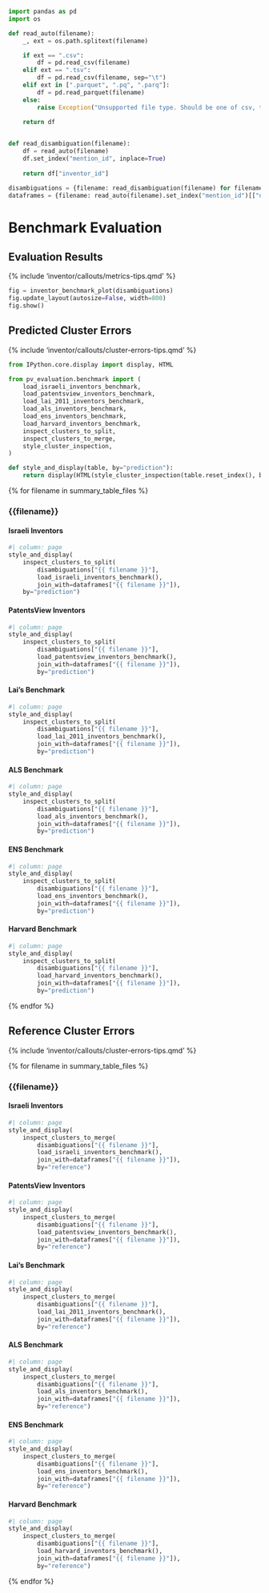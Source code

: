 ```python
import pandas as pd
import os

def read_auto(filename):
    _, ext = os.path.splitext(filename)

    if ext == ".csv":
        df = pd.read_csv(filename)
    elif ext == ".tsv":
        df = pd.read_csv(filename, sep="\t")
    elif ext in [".parquet", ".pq", ".parq"]:
        df = pd.read_parquet(filename)
    else:
        raise Exception("Unsupported file type. Should be one of csv, tsv, or parquet.")
    
    return df


def read_disambiguation(filename):
    df = read_auto(filename)
    df.set_index("mention_id", inplace=True)
    
    return df["inventor_id"]

disambiguations = {filename: read_disambiguation(filename) for filename in {{ summary_table_files }} }
dataframes = {filename: read_auto(filename).set_index("mention_id")[["name_first", "name_last"]] for filename in {{ summary_table_files }} }
```

# Benchmark Evaluation

::: {.panel-tabset}

## Evaluation Results

{% include 'inventor/callouts/metrics-tips.qmd' %}

:::{.column-body-outset}
```python
fig = inventor_benchmark_plot(disambiguations)
fig.update_layout(autosize=False, width=800)
fig.show()
```
:::

## Predicted Cluster Errors

{% include 'inventor/callouts/cluster-errors-tips.qmd' %}

```python
from IPython.core.display import display, HTML

from pv_evaluation.benchmark import (
    load_israeli_inventors_benchmark,
    load_patentsview_inventors_benchmark,
    load_lai_2011_inventors_benchmark,
    load_als_inventors_benchmark,
    load_ens_inventors_benchmark,
    load_harvard_inventors_benchmark,
    inspect_clusters_to_split,
    inspect_clusters_to_merge,
    style_cluster_inspection,
)

def style_and_display(table, by="prediction"):
    return display(HTML(style_cluster_inspection(table.reset_index(), by=by).hide_index().to_html()))
```

::: {.panel-tabset}

{% for filename in summary_table_files %}

### {{filename}}

::: {.panel-tabset}

#### Israeli Inventors

```python
#| column: page
style_and_display(
    inspect_clusters_to_split(
        disambiguations["{{ filename }}"], 
        load_israeli_inventors_benchmark(),
        join_with=dataframes["{{ filename }}"]), 
    by="prediction")
```

#### PatentsView Inventors

```python
#| column: page
style_and_display(
    inspect_clusters_to_split(
        disambiguations["{{ filename }}"], 
        load_patentsview_inventors_benchmark(),
        join_with=dataframes["{{ filename }}"]), 
        by="prediction")
```

#### Lai's Benchmark

```python
#| column: page
style_and_display(
    inspect_clusters_to_split(
        disambiguations["{{ filename }}"], 
        load_lai_2011_inventors_benchmark(),
        join_with=dataframes["{{ filename }}"]), 
        by="prediction")
```

#### ALS Benchmark

```python
#| column: page
style_and_display(
    inspect_clusters_to_split(
        disambiguations["{{ filename }}"], 
        load_als_inventors_benchmark(),
        join_with=dataframes["{{ filename }}"]), 
        by="prediction")
```

#### ENS Benchmark

```python
#| column: page
style_and_display(
    inspect_clusters_to_split(
        disambiguations["{{ filename }}"], 
        load_ens_inventors_benchmark(),
        join_with=dataframes["{{ filename }}"]), 
        by="prediction")
```

#### Harvard Benchmark

```python
#| column: page
style_and_display(
    inspect_clusters_to_split(
        disambiguations["{{ filename }}"], 
        load_harvard_inventors_benchmark(),
        join_with=dataframes["{{ filename }}"]), 
        by="prediction")
```

:::

{% endfor %}

:::

## Reference Cluster Errors

{% include 'inventor/callouts/cluster-errors-tips.qmd' %}

::: {.panel-tabset}

{% for filename in summary_table_files %}

### {{filename}}

::: {.panel-tabset}

#### Israeli Inventors

```python
#| column: page
style_and_display(
    inspect_clusters_to_merge(
        disambiguations["{{ filename }}"], 
        load_israeli_inventors_benchmark(),
        join_with=dataframes["{{ filename }}"]), 
        by="reference")
```

#### PatentsView Inventors

```python
#| column: page
style_and_display(
    inspect_clusters_to_merge(
        disambiguations["{{ filename }}"], 
        load_patentsview_inventors_benchmark(),
        join_with=dataframes["{{ filename }}"]), 
        by="reference")
``` 

#### Lai's Benchmark

```python
#| column: page
style_and_display(
    inspect_clusters_to_merge(
        disambiguations["{{ filename }}"], 
        load_lai_2011_inventors_benchmark(),
        join_with=dataframes["{{ filename }}"]), 
        by="reference")
``` 

#### ALS Benchmark

```python
#| column: page
style_and_display(
    inspect_clusters_to_merge(
        disambiguations["{{ filename }}"], 
        load_als_inventors_benchmark(),
        join_with=dataframes["{{ filename }}"]), 
        by="reference")
```

#### ENS Benchmark

```python
#| column: page
style_and_display(
    inspect_clusters_to_merge(
        disambiguations["{{ filename }}"], 
        load_ens_inventors_benchmark(),
        join_with=dataframes["{{ filename }}"]), 
        by="reference")
```

#### Harvard Benchmark

```python
#| column: page
style_and_display(
    inspect_clusters_to_merge(
        disambiguations["{{ filename }}"], 
        load_harvard_inventors_benchmark(),
        join_with=dataframes["{{ filename }}"]), 
        by="reference")
```

:::

{% endfor %}

:::

:::

